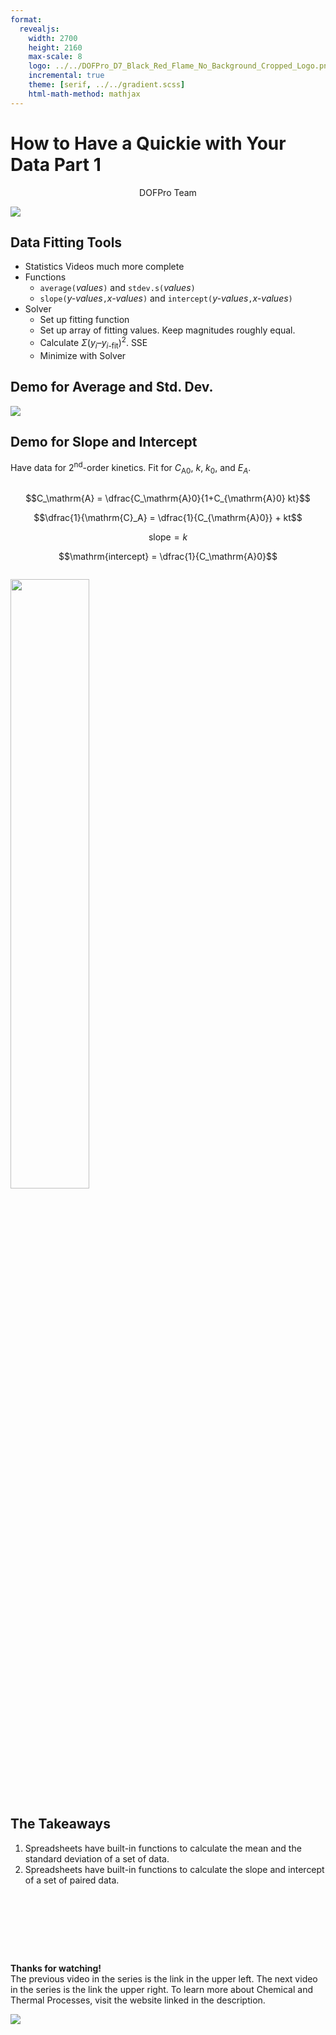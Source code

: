 ```yaml
---
format:
  revealjs:
    width: 2700
    height: 2160
    max-scale: 8
    logo: ../../DOFPro_D7_Black_Red_Flame_No_Background_Cropped_Logo.png
    incremental: true
    theme: [serif, ../../gradient.scss]
    html-math-method: mathjax
---
```


# How to Have a Quickie with Your Data Part 1

::: {style="text-align: center;"}
DOFPro Team
:::

![](../../DOFPro_D7_Black_Red_Flame_No_Background_Cropped.png){.absolute left="22%" top="-65%"}

## Data Fitting Tools

* Statistics Videos much more complete
* Functions
  * `average(`*values*`)` and `stdev.s(`*values*`)`
  * `slope(`*y-values*`,`*x-values*`)` and `intercept(`*y-values*`,`*x-values*`)`
* Solver
  * Set up fitting function
  * Set up array of fitting values. Keep magnitudes roughly equal.
  * Calculate $\Sigma{(y_i – y_{i\text{-fit}})^2}$. SSE
  * Minimize with Solver

## Demo for Average and Std. Dev.

![](DataFittingPoints.png){.absolute top=15% left=40%}

## Demo for Slope and Intercept

Have data for $2^\mathrm{nd}$-order kinetics. Fit for $C_{\mathrm{A}0}$, $k$, $k_0$, and $E_A$.

::::{.columns}
:::{.column width=50%}
$$C_\mathrm{A} = \dfrac{C_\mathrm{A}0}{1+C_{\mathrm{A}0} kt}$$

$$\dfrac{1}{\mathrm{C}_A} = \dfrac{1}{C_{\mathrm{A}0}} + kt$$

$$\mathrm{slope} = k$$

$$\mathrm{intercept} = \dfrac{1}{C_\mathrm{A}0}$$
:::
::::

![](DataFittingLinear.png){.absolute right=0% top=17.5% width=50%}


## The Takeaways

1. Spreadsheets have built-in functions to calculate the mean and the standard deviation of a set of data.
2. Spreadsheets have built-in functions to calculate the slope and intercept of a set of paired data.

#

::: {.centered}
 </br></br></br></br></br>**Thanks for watching!** </br> The previous video in the series is the link in the upper left. The next video in the series is the link the upper right. To learn more about Chemical and Thermal Processes, visit the website linked in the description.
:::

![](../../DOFPro_D7_Black_Red_Flame_No_Background_Cropped.png){.absolute left="20%" top="100%"}